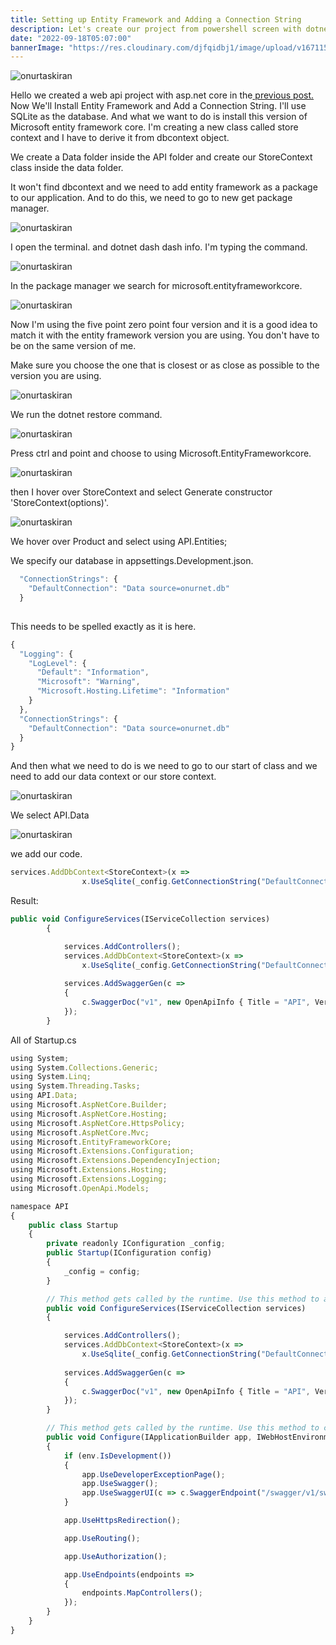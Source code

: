 ```yaml
---
title: Setting up Entity Framework and Adding a Connection String
description: Let's create our project from powershell screen with dotnet cli commands. I click Start, type PowerShell, and then click Windows PowerShell.
date: "2022-09-18T05:07:00"
bannerImage: "https://res.cloudinary.com/djfqidbj1/image/upload/v1671157729/gw2wtfbdlzb0iloucnpf.jpg"
---
```


<img className="w-full rounded-xl" src="https://res.cloudinary.com/djfqidbj1/image/upload/v1671157729/gw2wtfbdlzb0iloucnpf.jpg" alt="onurtaskiran" />

Hello we created a web api project with asp.net core in the<a href="/posts/creating-web-api-project-with-asp.net-core"> previous post.</a>  Now We'll Install Entity Framework and Add a Connection String. I'll use SQLite  as the database. And what we want to do is install this version of Microsoft entity framework core. I'm creating a new class called store context and I have to derive it from dbcontext object. 

We create a Data folder inside the API folder and create our StoreContext class inside the data folder.

It won't find dbcontext and we need to add entity framework as a package to our application. And to do this, we need to go to new get package manager.

<img className="w-full " src="https://res.cloudinary.com/djfqidbj1/image/upload/v1704650321/dmd94dhl04jhqd1bkuxn.jpg" alt="onurtaskiran" />

I open the terminal. and dotnet dash dash info. I'm typing the command.

<img className="w-full " src="https://res.cloudinary.com/djfqidbj1/image/upload/v1704650320/rdobjplp6lpbqnnfrwnx.jpg" alt="onurtaskiran" />

In the package manager we search for microsoft.entityframeworkcore.

<img className="w-full " src="https://res.cloudinary.com/djfqidbj1/image/upload/v1704650322/kghyljca2th8bm6kuwmw.jpg" alt="onurtaskiran" />

Now I'm using the five point zero point four version and it is a good idea to match it with the entity framework version you are using. You don't have to be on the same version of me.

Make sure you choose the one that is closest or as close as possible to the version you are using.

<img className="w-full " src="https://res.cloudinary.com/djfqidbj1/image/upload/v1704650320/ya0wgxeb0g5iqhzruwce.jpg" alt="onurtaskiran" />

We run the dotnet restore command.

<img className="w-full " src="https://res.cloudinary.com/djfqidbj1/image/upload/v1704650321/nq5fba8hv8n9c2xnbukb.jpg" alt="onurtaskiran" />

Press ctrl and point and choose to using Microsoft.EntityFrameworkcore.

<img className="w-full " src="https://res.cloudinary.com/djfqidbj1/image/upload/v1704650321/nzgv2kszdmf3xtwxepsc.jpg" alt="onurtaskiran" />

then I hover over StoreContext and select Generate constructor 'StoreContext(options)'.

<img className="w-full " src="https://res.cloudinary.com/djfqidbj1/image/upload/v1704650321/vi5xriuojttv7hsrjndh.jpg" alt="onurtaskiran" />

We hover over Product and select using API.Entities;

We specify our database in appsettings.Development.json.

```javascript
  "ConnectionStrings": {
    "DefaultConnection": "Data source=onurnet.db"
  }
  
```

This needs to be spelled exactly as it is here.


```javascript
{
  "Logging": {
    "LogLevel": {
      "Default": "Information",
      "Microsoft": "Warning",
      "Microsoft.Hosting.Lifetime": "Information"
    }
  },
  "ConnectionStrings": {
    "DefaultConnection": "Data source=onurnet.db"
  }
}

```
And then what we need to do is we need to go to our start of class and we need to add our data context or our store context.

<img className="w-full " src="https://res.cloudinary.com/djfqidbj1/image/upload/v1704650321/y3bg28d6hmyhe4vd3phh.jpg" alt="onurtaskiran" />

We select API.Data

<img className="w-full " src="https://res.cloudinary.com/djfqidbj1/image/upload/v1704650322/lmzav6qlnjlnhq9woaks.jpg" alt="onurtaskiran" />

we add our code.

```javascript
services.AddDbContext<StoreContext>(x => 
                x.UseSqlite(_config.GetConnectionString("DefaultConnection")));
```

Result:

```javascript
public void ConfigureServices(IServiceCollection services)
        {

            services.AddControllers();
            services.AddDbContext<StoreContext>(x => 
                x.UseSqlite(_config.GetConnectionString("DefaultConnection")));
                
            services.AddSwaggerGen(c =>
            {
                c.SwaggerDoc("v1", new OpenApiInfo { Title = "API", Version = "v1" });
            });
        }
```

All of Startup.cs

```javascript
using System;
using System.Collections.Generic;
using System.Linq;
using System.Threading.Tasks;
using API.Data;
using Microsoft.AspNetCore.Builder;
using Microsoft.AspNetCore.Hosting;
using Microsoft.AspNetCore.HttpsPolicy;
using Microsoft.AspNetCore.Mvc;
using Microsoft.EntityFrameworkCore;
using Microsoft.Extensions.Configuration;
using Microsoft.Extensions.DependencyInjection;
using Microsoft.Extensions.Hosting;
using Microsoft.Extensions.Logging;
using Microsoft.OpenApi.Models;

namespace API
{
    public class Startup
    {
        private readonly IConfiguration _config;
        public Startup(IConfiguration config)
        {
            _config = config;
        }

        // This method gets called by the runtime. Use this method to add services to the container.
        public void ConfigureServices(IServiceCollection services)
        {

            services.AddControllers();
            services.AddDbContext<StoreContext>(x => 
                x.UseSqlite(_config.GetConnectionString("DefaultConnection")));
                
            services.AddSwaggerGen(c =>
            {
                c.SwaggerDoc("v1", new OpenApiInfo { Title = "API", Version = "v1" });
            });
        }

        // This method gets called by the runtime. Use this method to configure the HTTP request pipeline.
        public void Configure(IApplicationBuilder app, IWebHostEnvironment env)
        {
            if (env.IsDevelopment())
            {
                app.UseDeveloperExceptionPage();
                app.UseSwagger();
                app.UseSwaggerUI(c => c.SwaggerEndpoint("/swagger/v1/swagger.json", "API v1"));
            }

            app.UseHttpsRedirection();

            app.UseRouting();

            app.UseAuthorization();

            app.UseEndpoints(endpoints =>
            {
                endpoints.MapControllers();
            });
        }
    }
}
```

